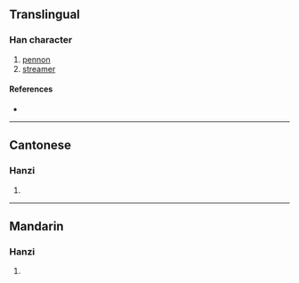 {{character info}}
==Translingual==

===Han character===
{{Han char|rn=70|rad=方|as=05|sn=9|four=|canj=YSOLB|ids=⿸⿰方𠂉巾}}

# [[pennon]]
# [[streamer]]

====References====
* {{Han ref|kx=0482.050|dkj=13630|hdz=32176.040|uh=65BE|ud=26046}}

----

==Cantonese==

===Hanzi===
{{yue-hanzi|jyut=[[pui3]]|y=pui3}}

# {{rfdef|yue|sort=方05}}

----

==Mandarin==

===Hanzi===
{{cmn-hanzi|pin=[[pèi]] ([[pei4]]), [[liú]] ([[liu2]])|wg=p'ei<sup>4</sup>, liu<sup>2</sup>}}

# {{rfdef|cmn|sort=方05}}